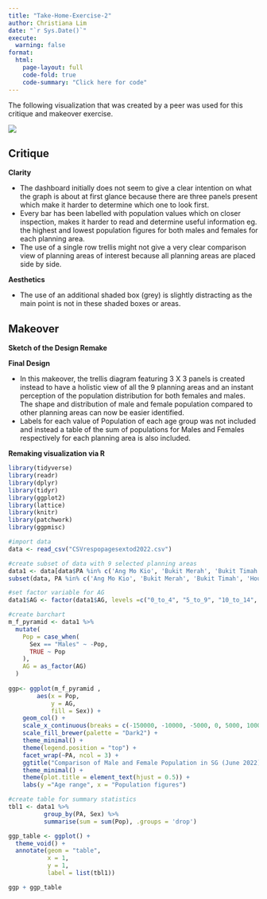 ```yaml
---
title: "Take-Home-Exercise-2"
author: Christiana Lim 
date: "`r Sys.Date()`"
execute: 
  warning: false
format:
  html:
    page-layout: full
    code-fold: true
    code-summary: "Click here for code"
---
```


The following visualization that was created by a peer was used for this critique and makeover exercise. 

![](images/Dashboard_Critque.PNG){fig-align="center"}

## Critique

**Clarity**

-   The dashboard initially does not seem to give a clear intention on what the graph is about at first glance because there are three panels present which make it harder to determine which one to look first. 
-   Every bar has been labelled with population values which on closer inspection, makes it harder to read and determine useful information eg. the highest and lowest population figures for both males and females for each planning area. 
-   The use of a single row trellis might not give a very clear comparison view of planning areas of interest because all planning areas are placed side by side. 

**Aesthetics**


-   The use of an additional shaded box (grey) is slightly distracting as the main point is not in these shaded boxes or areas. 

## Makeover

**Sketch of the Design Remake**


**Final Design**

-   In this makeover, the trellis diagram featuring 3 X 3 panels is created instead to have a holistic view of all the 9 planning areas and an instant perception of the population distribution for both females and males. The shape and distribution of male and female population compared to other planning areas can now be easier identified. 
-   Labels for each value of Population of each age group was not included and instead a table of the sum of populations for Males and Females respectively for each planning area is also included. 

**Remaking visualization via R**

```r
library(tidyverse)
library(readr)
library(dplyr)
library(tidyr)
library(ggplot2)
library(lattice)
library(knitr)
library(patchwork)
library(ggpmisc)

#import data 
data <- read_csv("CSVrespopagesextod2022.csv")

#create subset of data with 9 selected planning areas 
data1 <- data[data$PA %in% c('Ang Mo Kio', 'Bukit Merah', 'Bukit Timah', 'Hougang', 'Jurong East', 'Kallang', 'Pasir Ris','Sengkang', 'Toa Payoh'),] 
subset(data, PA %in% c('Ang Mo Kio', 'Bukit Merah', 'Bukit Timah', 'Hougang', 'Jurong East', 'Kallang', 'Pasir Ris','Sengkang', 'Toa Payoh'))

#set factor variable for AG 
data1$AG <- factor(data1$AG, levels =c("0_to_4", "5_to_9", "10_to_14", "15_to_19", "20_to_24", "25_to_29", "30_to_34", "35_to_39", "40_to_44","45_to_49", "50_to_54", "55_to_59", "60_to_64", "65_to_69", "70_to_74", "75_to_79", "80_to_84", "85_to_89", "90_and_over"))

#create barchart 
m_f_pyramid <- data1 %>%
  mutate(
    Pop = case_when(
      Sex == "Males" ~ -Pop, 
      TRUE ~ Pop
    ),
    AG = as_factor(AG)
  )
  
ggp<- ggplot(m_f_pyramid ,
        aes(x = Pop, 
            y = AG,
            fill = Sex)) + 
    geom_col() + 
    scale_x_continuous(breaks = c(-150000, -10000, -5000, 0, 5000, 10000, 15000), labels = scales::comma(abs(c(-150000, -10000, -5000, 0, 5000, 10000, 15000)))) +
    scale_fill_brewer(palette = "Dark2") + 
    theme_minimal() + 
    theme(legend.position = "top") + 
    facet_wrap(~PA, ncol = 3) + 
    ggtitle("Comparison of Male and Female Population in SG (June 2022)") +
    theme_minimal() +
    theme(plot.title = element_text(hjust = 0.5)) +
    labs(y ="Age range", x = "Population figures")

#create table for summary statistics
tbl1 <- data1 %>%
          group_by(PA, Sex) %>%
          summarise(sum = sum(Pop), .groups = 'drop')

ggp_table <- ggplot() +                             
  theme_void() +
  annotate(geom = "table",
           x = 1,
           y = 1,
           label = list(tbl1))

ggp + ggp_table

```




  

